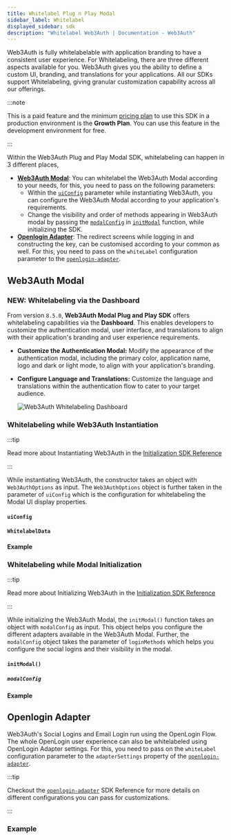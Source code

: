 ```yaml
---
title: Whitelabel Plug n Play Modal
sidebar_label: Whitelabel
displayed_sidebar: sdk
description: "Whitelabel Web3Auth | Documentation - Web3Auth"
---
```



Web3Auth is fully whitelabelable with application branding to have a consistent user experience. For
Whitelabeling, there are three different aspects available for you. Web3Auth gives you the ability
to define a custom UI, branding, and translations for your applications. All our SDKs support
Whitelabeling, giving granular customization capability across all our offerings.

:::note

This is a paid feature and the minimum [pricing plan](https://web3auth.io/pricing.html) to use this
SDK in a production environment is the **Growth Plan**. You can use this feature in the development
environment for free.

:::

Within the Web3Auth Plug and Play Modal SDK, whitelabeling can happen in 3 different places,

- [**Web3Auth Modal**](#web3auth-modal): You can whitelabel the Web3Auth Modal according to your
  needs, for this, you need to pass on the following parameters:
  - Within the [`uiConfig`](#uiconfig) parameter while instantiating Web3Auth, you can configure the
    Web3Auth Modal according to your application's requirements.
  - Change the visibility and order of methods appearing in Web3Auth modal by passing the
    [`modalConfig`](#modalconfig) in [`initModal`](#initmodal) function, while initializing the SDK.
- [**Openlogin Adapter**](#openlogin-adapter): The redirect screens while logging in and
  constructing the key, can be customised according to your common as well. For this, you need to
  pass on the `whiteLabel` configuration parameter to the
  [`openlogin-adapter`](/sdk/pnp/web/adapters/openlogin).

## Web3Auth Modal

### NEW: Whitelabeling via the Dashboard

From version `8.5.0`, **Web3Auth Modal Plug and Play SDK** offers whitelabeling capabilities via the
**Dashboard**. This enables developers to customize the authentication modal, user interface, and
translations to align with their application's branding and user experience requirements.

- **Customize the Authentication Modal:** Modify the appearance of the authentication modal,
  including the primary color, application name, logo and dark or light mode, to align with your
  application's branding.
- **Configure Language and Translations:** Customize the language and translations within the
  authentication flow to cater to your target audience.

  ![Web3Auth Whitelabeling Dashboard](/images/whitelabel/whitelabel-dashboard.gif)

### Whitelabeling while Web3Auth Instantiation

:::tip

Read more about Instantiating Web3Auth in the
[Initialization SDK Reference](/sdk/pnp/web/modal/initialize#instantiating-web3auth)

:::

While instantiating Web3Auth, the constructor takes an object with `Web3AuthOptions` as input. The
`Web3AuthOptions` object is further taken in the parameter of `uiConfig` which is the configuration
for whitelabeling the Modal UI display properties.

#### `uiConfig`

<UIConfig />

#### `WhitelabelData`

<OpenloginWhiteLabelConfig />

#### Example

<UIConfigWhitelabelExample />

### Whitelabeling while Modal Initialization

:::tip

Read more about Initializing Web3Auth in the
[Initialization SDK Reference](/sdk/pnp/web/modal/initialize#initializing-modal)

:::

While initializing the Web3Auth Modal, the `initModal()` function takes an object with `modalConfig`
as input. This object helps you configure the different adapters available in the Web3Auth Modal.
Further, the `modalConfig` object takes the parameter of `loginMethods` which helps you configure
the social logins and their visibility in the modal.

#### `initModal()`

##### `modalConfig`

<ModalConfig />

#### Example

<InitModalConfigExample />

## Openlogin Adapter

Web3Auth's Social Logins and Email Login run using the OpenLogin Flow. The whole OpenLogin user
experience can also be whitelabeled using OpenLogin Adapter settings. For this, you need to pass on
the `whiteLabel` configuration parameter to the `adapterSettings` property of the
[`openlogin-adapter`](/sdk/pnp/web/adapters/openlogin).

:::tip

Checkout the [`openlogin-adapter`](/sdk/pnp/web/adapters/openlogin) SDK Reference for more details
on different configurations you can pass for customizations.

:::

<OpenloginWhiteLabelConfig />
<WhiteLabelShowcase />

### Example

<OpenloginWhiteLabelExample />
